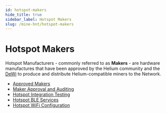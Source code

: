 ```yaml
---
id: hotspot-makers
hide_title: true
sidebar_label: Hotspot Makers
slug: /mine-hnt/hotspot-makers
---
```



# Hotspot Makers 

Hotspot Manufacturers - commonly referred to as **Makers** - are hardware manufactures that have been approved by the Helium community and the [DeWi](https://dewi.org) to produce and distribute Helium-compatible miners to the Network.


* [Approved Makers](/mine-hnt/hotspot-makers/approved-makers)
* [Maker Approval and Auditing](/mine-hnt/hotspot-makers/maker-approval-auditing)
* [Hotspot Integration Testing](/mine-hnt/hotspot-makers/hotspot-integration-testing)
* [Hotspot BLE Services](/mine-hnt/hotspot-makers/hotspot-ble-services)
* [Hotspot WiFi Configuration](/mine-hnt/hotspot-makers/hotspot-wifi-configuration)
